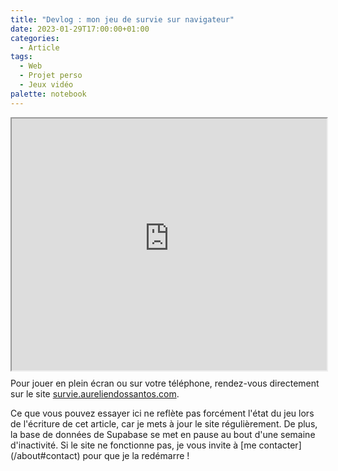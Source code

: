 ```yaml
---
title: "Devlog : mon jeu de survie sur navigateur"
date: 2023-01-29T17:00:00+01:00
categories:
  - Article
tags:
  - Web
  - Projet perso
  - Jeux vidéo
palette: notebook
---
```


<div style="position:relative;padding-bottom:80%;max-width:508px;margin:auto">
	<iframe
		style="width:100%;height:100%;position:absolute;left:0px;top:0px;"
		width="100%"
		height="100%"
		src="https://survie.aureliendossantos.com"
	></iframe>
</div>

Pour jouer en plein écran ou sur votre téléphone, rendez-vous directement sur le site [survie.aureliendossantos.com](https://survie.aureliendossantos.com).

<Note>
	Ce que vous pouvez essayer ici ne reflète pas forcément l'état du jeu lors de l'écriture de cet
	article, car je mets à jour le site régulièrement. De plus, la base de données de Supabase se met
	en pause au bout d'une semaine d'inactivité. Si le site ne fonctionne pas, je vous invite à [me
	contacter](/about#contact) pour que je la redémarre !
</Note>
